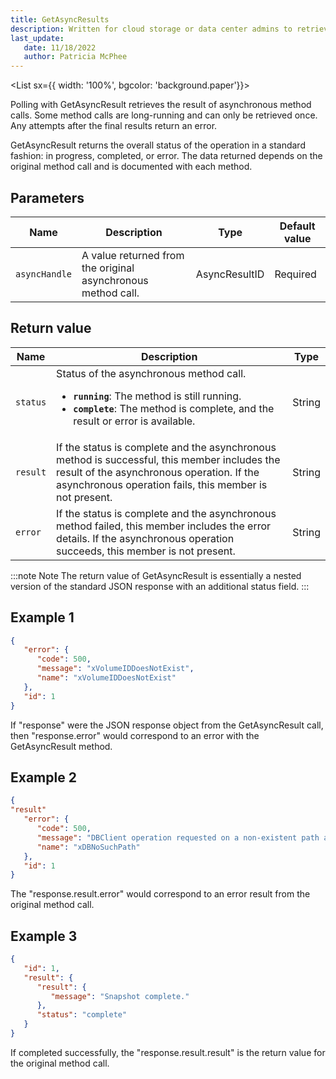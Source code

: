 ```yaml
---
title: GetAsyncResults
description: Written for cloud storage or data center admins to retrieve the result of asynchronous method calls.  
last_update: 
   date: 11/18/2022
   author: Patricia McPhee
---
```

 




<List sx={{ width: '100%', bgcolor: 'background.paper'}}>
  <ListItem>
    <ListItemAvatar>
      <Avatar>
        <WorkIcon />
      </Avatar>
    </ListItemAvatar>
    <ListItemText primary="Project" secondary="Work-related" />
  </ListItem>
  <ListItem>
    <ListItemAvatar>
      <Avatar>
        <DescriptionIcon />
      </Avatar>
    </ListItemAvatar>
    <ListItemText primary= "Description" secondary=" Written for cloud storage or data center admins to retrieve the result of asynchronous method calls."/>
  </ListItem>
  <ListItem>
    <ListItemAvatar>
      <Avatar>
        <CalendarMonthIcon />
      </Avatar>
    </ListItemAvatar>
    <ListItemText primary="Date" secondary="June 18, 2014" />
  </ListItem>
</List>
<Divider />
<br />


Polling with GetAsyncResult retrieves the result of asynchronous method calls. Some method calls are long-running and can only be retrieved once. Any attempts after the final results return an error.

GetAsyncResult returns the overall status of the operation in a standard fashion: in progress, completed, or error. The data returned depends on the original method call and is documented with each method.


## Parameters

| Name | Description | Type | Default value |
| ------- | -------------------- | ------ | ------ |
| <code>asyncHandle</code> | A value returned from the original asynchronous method call.  | AsyncResultID   | Required  |



## Return value

| Name | Description | Type |
| --- | --- | --- |
| <code>status</code> | Status of the asynchronous method call. <ul><li><b><code>running</code></b>: The method is still running.</li><li><b><code>complete</code></b>: The method is complete, and the result or error is available.</li></ul> | String  |
| <code>result</code> | If the status is complete and the asynchronous method is successful, this member includes the result of the asynchronous operation. If the asynchronous operation fails, this member is not present. | String  |
| <code>error</code> | If the status is complete and the asynchronous method failed, this member includes the error details. If the asynchronous operation succeeds, this member is not present.  | String  |

:::note Note
The return value of GetAsyncResult is essentially a nested version of the standard JSON response with an additional status field.
:::

## Example 1

```JSON
{
   "error": {
      "code": 500,
      "message": "xVolumeIDDoesNotExist",
      "name": "xVolumeIDDoesNotExist"
   },
   "id": 1
}
```

If "response" were the JSON response object from the GetAsyncResult call, then "response.error" would correspond to an error with the GetAsyncResult method.

## Example 2

```JSON
{
"result"
   "error": {
      "code": 500,
      "message": "DBClient operation requested on a non-existent path at [/asyncresults/1]",
      "name": "xDBNoSuchPath"
   },
   "id": 1
}
```

The "response.result.error" would correspond to an error result from the original method call.


## Example 3

```JSON
{
   "id": 1,
   "result": {
      "result": {
         "message": "Snapshot complete."
      },
      "status": "complete"
   }
}
```

If completed successfully, the "response.result.result" is the return value for the original method call.


